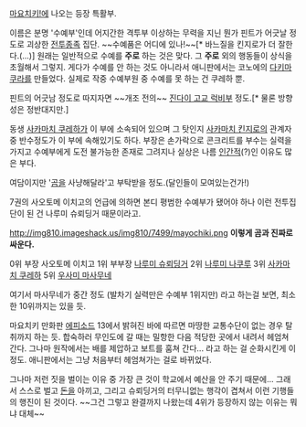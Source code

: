 [[마요치키!]]에 나오는 등장 특활부.

이름은 분명 '수예부'인데 어지간한 격투부 이상하는 무력을 지닌 뭔가 핀트가 어긋날 정도로 괴상한 [[전투종족]] 집단. ~~수예품은 어디에 있나!~~[* 바느질을 킨지로가 더 잘한다.(...)] 원래는 일반적으로 수예를 '''주로''' 하는 것은 맞다. 그 '''주로''' 외의 행동들이 상식을 초월해서 그렇지. 게다가 수예를 안 하는 것도 아니라서 애니판에서는 코노에의 [[다키마쿠라]]를 만들었다. 실제로 작중 수예부원 중 수예를 못 하는 건 쿠레하 뿐.

핀트의 어긋남 정도로 따지자면 ~~개조 전의~~ [[진다이 고교 럭비부]] 정도.[* 물론 방향성은 정반대지만.]

동생 [[사카마치 쿠레하]]가 이 부에 소속되어 있으며 그 탓인지 [[사카마치 킨지로]]의 관계자 중 반수정도가 이 부에 속해있기도 하다. 부장은 손가락으로 콘크리트를 부수는 실력을 가지고 수예부에게 도전 불가능한 존재로 그려지나 실상은 나름 [[인간]]적(?)인 이유도 많은 부다.

여담이지만 '[[곰]]을 사냥해달라'고 부탁받을 정도.(달인들이 모여있는건가!)

7권의 사오토메 이치고의 언급에 의하면 본디 평범한 수예부가 됐어야 하나 이런 전투집단이 된 건 나루미 슈뢰딩거 때문이라고.


http://img810.imageshack.us/img810/7499/mayochiki.png
'''이렇게 곰과 진짜로 싸운다.'''

0위 부장 사오토메 이치고
1위 부부장 [[나루미 슈뢰딩거]]
2위 [[나루미 나쿠루]]
3위 [[사카마치 쿠레하]]
5위 [[우사미 마사무네]]

여기서 마사무네가 중간 정도 (발차기 실력만은 수예부 1위지만) 라고 하는걸 보면, 최소한 10위까지는 있을 듯.

마요치키 만화판 [[에피소드]] 13에서 밝혀진 바에 따르면 마땅한 교통수단이 없는 경우 탈취까지 하는 듯. 합숙하러 무인도에 갈 때는 밀항한 다음 적당한 곳에서 내려서 헤엄쳐 간다. 그나마 원작에서는 배를 제압하고 보트를 훔쳐 간다... 라고 하는 걸 순화시킨게 이 정도. 애니판에서는 그냥 처음부터 헤엄쳐가는 걸로 바뀌었다. 

그나마 저런 짓을 벌이는 이유 중 가장 큰 것이 학교에서 예산을 안 주기 때문에... 그래서 스스로 벌고 [[돈]]을 아끼고, 그리고 슈뢰딩거의 터무니없는 행각이 겹쳐서 이런 기행들의 행진이 된 것이다. ~~그건 그렇고 완결까지 나왔는데 4위가 등장하지 않는 이유는 뭐냐 대체~~
